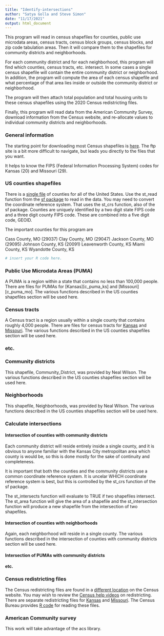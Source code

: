 ```yaml
---
title: "Identify-intersections"
author: "Satya Golla and Steve Simon"
date: "11/17/2021"
output: html_document
---
```


This program will read in census shapefiles for counties, public use microdata areas, census tracts, census block groups, census blocks, and zip code tabulation areas. Then it will compare them to the shapefiles for community districts and neighborhoods.

For each community district and for each neighborhood, this program will find which counties, census tracts, etc. intersect. In some cases a single census shapefile will contain the entire community district or neighborhood. In addition, the program will compute the area of each census shapefile and what percentage of that area lies inside or outside the community district or neighborhood.

The program will then attach total population and total housing units to these census shapefiles using the 2020 Census redistricting files.

Finally, this program will read data from the American Community Survey, download information from the Census website, and re-allocate values to individual community districts and neighborhoods.

### General information

The starting point for downloading most Census shapefiles is [here][c_general]. The ftp site is a bit more difficult to navigate, but leads you directly to the files that you want. 

It helps to know the FIPS (Federal Information Processing System) codes for Kansas (20) and Missouri (29).

### US counties shapefiles

There is a [single file][c_counties] of counties for all of the United States. Use the st_read function from the [sf package][r_sf] to read in the data. You may need to convert the coordinate reference system. That uses the st_crs function, also of the sf package. Counties are uniquely identified by a two digit state FIPS code and a three digit county FIPS code. These are combined into a five digit code, GEOID.

The important counties for this program are

Cass County, MO (29037)
Clay County, MO (29047)
Jackson County, MO (29095)
Johnson County, KS (20091)
Leavenworth County, KS
Miami County, KS 
Wyandotte County, KS

```r
# insert your R code here.
```

### Public Use Microdata Areas (PUMA)

A PUMA is a region within a state that contains no less than 100,000 people. There are files for PUMAs for [Kansas][c_puma_ks] and [Missouri][c_puma_mo]. The various functions described in the US counties shapefiles section will be used here.

### Census tracts

A Census tract is a region usually within a single county that contains roughly 4,000 people. There are files for census tracts for [Kansas][c_tract_ks] and [Missouri][c_tract_mo].  The various functions described in the US counties shapefiles section will be used here.

### etc.

### Community districts

This shapefile, Community_District, was provided by Neal Wilson. The various functions described in the US counties shapefiles section will be used here.

### Neighborhoods

This shapefile, Neighborhoods, was provided by Neal Wilson. The various functions described in the US counties shapefiles section will be used here.

### Calculate intersections

#### Intersection of counties with community districts

Each community district will reside entirely inside a single county, and it is obvious to anyone familiar with the Kansas City metropolitan area which county is would be, so this is done mostly for the sake of continuity and completeness.

It is important that both the counties and the community districts use a common coordinate reference system. It is uncelar WHICH coordinate reference system is best, but this is controlled by the st_crs function of the sf package.

The st_intersects function will evaluate to TRUE if two shapefiles intersect. The st_area function will give the area of a shapefile and the st_intersection function will produce a new shapefile from the intersection of two shapefiles.

#### Intersection of counties with neighborhoods

Again, each neighborhood will reside in a single county. The various functions described in the intersection of counties with community districts section will be used here. 

#### Intersection of PUMAs with community districts

#### etc.

### Census redistricting files

The Census redistricting files are found in a [different location][c_redistricting] on the Census website. You may wish to review the [Census help videos][c_help] on redistricting. There are separate redistricting files for [Kansas][c_redistricting_ks] and [Missouri][c_redistricting_mo]. The Census Bureau provides [R code][c_r_code] for reading these files.

### American Community survey

This work will take advantage of the acs library.

<!---Key census links go here--->

[r_sf]: https://r-spatial.github.io/sf/

[r read_acs]: https://cran.r-project.org/package=acs

[c_general]: https://www.census.gov/geographies/mapping-files/time-series/geo/tiger-line-file.html

[c_counties]: https://www2.census.gov/geo/tiger/TIGER2021/COUNTY/tl_2021_us_county.zip

[c_tract_ks]: https://www2.census.gov/geo/tiger/TIGER2021/TRACT/tl_2021_20_tract.zip
[c_tract_mo]: https://www2.census.gov/geo/tiger/TIGER2021/TRACT/tl_2021_29_tract.zip

[c_redistricting]: https://www.census.gov/programs-surveys/decennial-census/about/rdo/summary-files.html

[c_help]: https://www.census.gov/data/academy/courses/2020-census-redistricting-data.html

[c_redistricting_ks]: https://www2.census.gov/programs-surveys/decennial/2020/data/01-Redistricting_File--PL_94-171/Kansas/ks2020.pl.zip
[c_redistricting_mo]: https://www2.census.gov/programs-surveys/decennial/2020/data/01-Redistricting_File--PL_94-171/Missouri/mo2020.pl.zip

[c_r_code]: https://www2.census.gov/programs-surveys/decennial/rdo/about/2020-census-program/Phase3/SupportMaterials/2020PL_R_import_scripts.zip